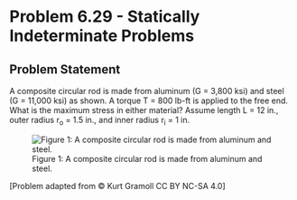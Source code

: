# Problem 6.29 - Statically Indeterminate Problems {.unnumbered}

## Problem Statement

A composite circular rod is made from aluminum (G = 3,800 ksi) and steel (G = 11,000 ksi) as shown. A torque T = 800 lb-ft is applied to the free end. What is the maximum stress in either material? Assume length L = 12 in., outer radius r<sub>o</sub> = 1.5 in., and inner radius r<sub>i</sub> = 1 in.


![Figure 1: A composite circular rod is made from aluminum and steel.](images/289.png){fig-alt="A composite circular rod of length L is made from aluminum and steel. The steel rod has a diameter of ri and the aluminum rod has a diameter of ro."}

\[Problem adapted from © Kurt Gramoll CC BY NC-SA 4.0\]